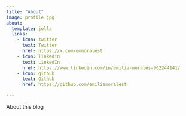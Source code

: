 ```yaml
---
title: "About"
image: profile.jpg
about:
  template: jolla
  links:
    - icon: twitter
      text: Twitter
      href: https://x.com/emmoralest
    - icon: linkedin
      text: LinkedIn
      href: https://www.linkedin.com/in/emilia-morales-962244141/
    - icon: github
      text: Github
      href: https://github.com/emiliamoralest

---
```


About this blog
